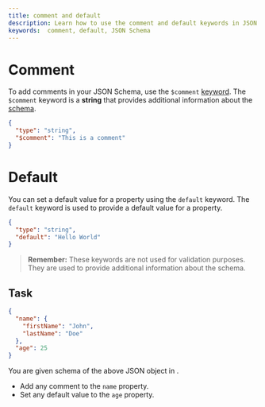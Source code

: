 ```yaml
---
title: comment and default
description: Learn how to use the comment and default keywords in JSON Schema
keywords:  comment, default, JSON Schema
---
```


# Comment 

To add comments in  your JSON Schema, use the `$comment` [keyword](https://json-schema.org/learn/glossary#subschema). The `$comment` keyword is a **string** that provides additional information about the [schema](https://json-schema.org/learn/glossary#schema). 

```json highlightLineStart={3}
{
  "type": "string",
  "$comment": "This is a comment"
}
```

# Default

You can set a default value for a property using the `default` keyword. The `default` keyword is used to provide a default value for a property. 

```json highlightLineStart={3}
{
  "type": "string",
  "default": "Hello World"
}
```

> **Remember:** These keywords are not used for validation purposes. They are used to provide additional information about the schema.

## Task

```json
{
  "name": {
    "firstName": "John",
    "lastName": "Doe"
  },
  "age": 25
}
```

You are given schema of the above JSON object in <SideEditorLink/>.
- Add any comment to the `name` property.
- Set any default value to the `age` property.